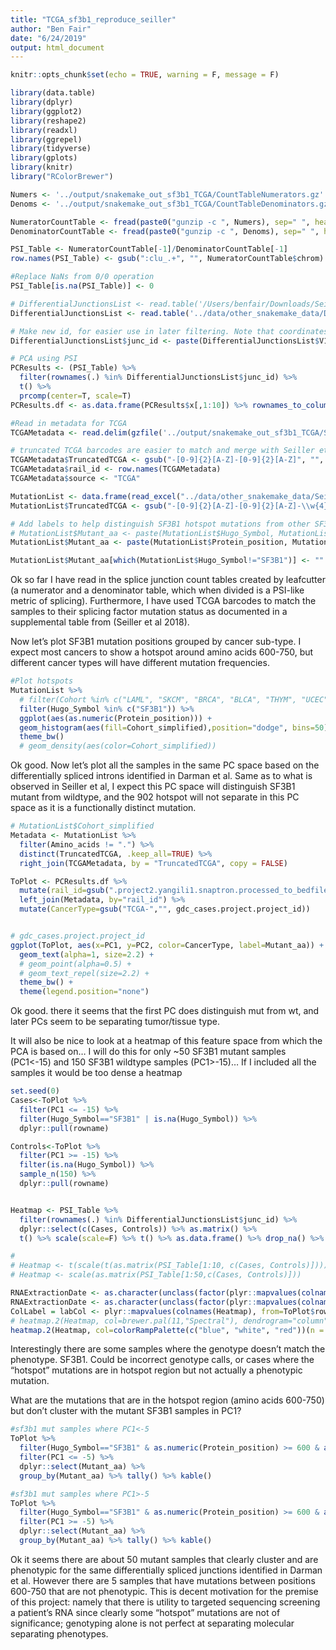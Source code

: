 ```yaml
---
title: "TCGA_sf3b1_reproduce_seiller"
author: "Ben Fair"
date: "6/24/2019"
output: html_document
---
```


```r
knitr::opts_chunk$set(echo = TRUE, warning = F, message = F)
```

```r
library(data.table)
library(dplyr)
library(ggplot2)
library(reshape2)
library(readxl)
library(ggrepel)
library(tidyverse)
library(gplots)
library(knitr)
library("RColorBrewer")
```

```r
Numers <- '../output/snakemake_out_sf3b1_TCGA/CountTableNumerators.gz'
Denoms <- '../output/snakemake_out_sf3b1_TCGA/CountTableDenominators.gz'

NumeratorCountTable <- fread(paste0("gunzip -c ", Numers), sep=" ", header=TRUE, data.table=FALSE)
DenominatorCountTable <- fread(paste0("gunzip -c ", Denoms), sep=" ", header=TRUE, data.table=FALSE)

PSI_Table <- NumeratorCountTable[-1]/DenominatorCountTable[-1]
row.names(PSI_Table) <- gsub(":clu_.+", "", NumeratorCountTable$chrom)

#Replace NaNs from 0/0 operation
PSI_Table[is.na(PSI_Table)] <- 0

# DifferentialJunctionsList <- read.table('/Users/benfair/Downloads/Seiler_S3B1InBRCA_DifferentialJunctions.txt', header=F)
DifferentialJunctionsList <- read.table('../data/other_snakemake_data/DarmanDiffJunctions.LiftedToHg38.bed', header=F)

# Make new id, for easier use in later filtering. Note that coordinates may need to add 1
DifferentialJunctionsList$junc_id <- paste(DifferentialJunctionsList$V1, DifferentialJunctionsList$V2 + 1, DifferentialJunctionsList$V3 + 1, sep=":")

# PCA using PSI
PCResults <- (PSI_Table) %>%
  filter(rownames(.) %in% DifferentialJunctionsList$junc_id) %>%
  t() %>%
  prcomp(center=T, scale=T)
PCResults.df <- as.data.frame(PCResults$x[,1:10]) %>% rownames_to_column()

#Read in metadata for TCGA
TCGAMetadata <- read.delim(gzfile('../output/snakemake_out_sf3b1_TCGA/SnaptronMetadata.TCGA.txt.gz'), row.names=1, na.strings = "NA", stringsAsFactors = T, header=T)

# truncated TCGA barcodes are easier to match and merge with Seiller et al metadata
TCGAMetadata$TruncatedTCGA <- gsub("-[0-9]{2}[A-Z]-[0-9]{2}[A-Z]", "", TCGAMetadata$gdc_cases.samples.portions.analytes.submitter_id)
TCGAMetadata$rail_id <- row.names(TCGAMetadata)
TCGAMetadata$source <- "TCGA"

MutationList <- data.frame(read_excel("../data/other_snakemake_data/SeillerEtAl_MutationList.xlsx"))
MutationList$TruncatedTCGA <- gsub("-[0-9]{2}[A-Z]-[0-9]{2}[A-Z]-\\w{4}-\\w{2}$", "", MutationList$Tumor_Sample_Barcode)

# Add labels to help distinguish SF3B1 hotspot mutations from other SF3B1 mutations in plot
# MutationList$Mutant_aa <- paste(MutationList$Hugo_Symbol, MutationList$Protein_position, MutationList$Amino_acids, sep=":")
MutationList$Mutant_aa <- paste(MutationList$Protein_position, MutationList$Amino_acids, sep=":")

MutationList$Mutant_aa[which(MutationList$Hugo_Symbol!="SF3B1")] <- ""
```


Ok so far I have read in the splice junction count tables created by leafcutter (a numerator and a denominator table, which when divided is a PSI-like metric of splicing). Furthermore, I have used TCGA barcodes to match the samples to their splicing factor mutation status as documented in a supplemental table from (Seiller et al 2018). 

Now let's plot SF3B1 mutation positions grouped by cancer sub-type. I expect most cancers to show a hotspot around amino acids 600-750, but different cancer types will have different mutation frequencies.

```r
#Plot hotspots
MutationList %>%
  # filter(Cohort %in% c("LAML", "SKCM", "BRCA", "BLCA", "THYM", "UCEC", "UVM")) %>%
  filter(Hugo_Symbol %in% c("SF3B1")) %>%
  ggplot(aes(as.numeric(Protein_position))) +
  geom_histogram(aes(fill=Cohort_simplified),position="dodge", bins=50) +
  theme_bw()
  # geom_density(aes(color=Cohort_simplified))
```


Ok good. Now let's plot all the samples in the same PC space based on the differentially spliced introns identified in Darman et al. Same as to what is observed in Seiller et al, I expect this PC space will distinguish SF3B1 mutant from wildtype, and the 902 hotspot will not separate in this PC space as it is a functionally distinct mutation.

```r

# MutationList$Cohort_simplified
Metadata <- MutationList %>%
  filter(Amino_acids != ".") %>%
  distinct(TruncatedTCGA, .keep_all=TRUE) %>%
  right_join(TCGAMetadata, by = "TruncatedTCGA", copy = FALSE)

ToPlot <- PCResults.df %>%
  mutate(rail_id=gsub(".project2.yangili1.snaptron.processed_to_bedfiles.TCGA.","", rowname)) %>%
  left_join(Metadata, by="rail_id") %>%
  mutate(CancerType=gsub("TCGA-","", gdc_cases.project.project_id))


# gdc_cases.project.project_id
ggplot(ToPlot, aes(x=PC1, y=PC2, color=CancerType, label=Mutant_aa)) +
  geom_text(alpha=1, size=2.2) +
  # geom_point(alpha=0.5) +
  # geom_text_repel(size=2.2) +
  theme_bw() +
  theme(legend.position="none")
```

Ok good. there it seems that the first PC does distinguish mut from wt, and later PCs seem to be separating tumor/tissue type.

It will also be nice to look at a heatmap of this feature space from which the PCA is based on... I will do this for only ~50 SF3B1 mutant samples (PC1<-15) and 150 SF3B1 wildtype samples (PC1>-15)... If I included all the samples it would be too dense a heatmap
```r
set.seed(0)
Cases<-ToPlot %>%
  filter(PC1 <= -15) %>%
  filter(Hugo_Symbol=="SF3B1" | is.na(Hugo_Symbol)) %>%
  dplyr::pull(rowname)

Controls<-ToPlot %>%
  filter(PC1 >= -15) %>%
  filter(is.na(Hugo_Symbol)) %>%
  sample_n(150) %>%
  dplyr::pull(rowname)


Heatmap <- PSI_Table %>%
  filter(rownames(.) %in% DifferentialJunctionsList$junc_id) %>%
  dplyr::select(c(Cases, Controls)) %>% as.matrix() %>%
  t() %>% scale(scale=F) %>% t() %>% as.data.frame() %>% drop_na() %>% as.matrix()

#
# Heatmap <- t(scale(t(as.matrix(PSI_Table[1:10, c(Cases, Controls)]))))
# Heatmap <- scale(as.matrix(PSI_Table[1:50,c(Cases, Controls)]))

RNAExtractionDate <- as.character(unclass(factor(plyr::mapvalues(colnames(Heatmap), from=ToPlot$rowname, to=ToPlot$CancerType, warn_missing = FALSE) )))
RNAExtractionDate <- as.character(unclass(factor(plyr::mapvalues(colnames(Heatmap), from=ToPlot$rowname, to=ToPlot$Hugo_Symbol, warn_missing = FALSE) )))
ColLabel = labCol <- plyr::mapvalues(colnames(Heatmap), from=ToPlot$rowname, to=ToPlot$Mutant_aa, warn_missing = FALSE)
# heatmap.2(Heatmap, col=brewer.pal(11,"Spectral"), dendrogram="column", trace="none", labRow="", labCol=ColLabel, ColSideColors=RNAExtractionDate, key.title="PSI-Zscore", ylab="574 splice junctions", xlab="200 samples")
heatmap.2(Heatmap, col=colorRampPalette(c("blue", "white", "red"))(n = 299), dendrogram="column", trace="none", labRow="", labCol=ColLabel, ColSideColors=RNAExtractionDate, key.title="PSI-Zscore", ylab="574 splice junctions", xlab="200 samples")
```

Interestingly there are some samples where the genotype doesn't match the phenotype.
SF3B1. Could be incorrect genotype calls, or cases where the "hotspot" mutations are in hotspot region but not actually a phenotypic mutation.

What are the mutations that are in the hotspot region (amino acids 600-750) but don't cluster with the mutant SF3B1 samples in PC1?
```r
#sf3b1 mut samples where PC1<-5
ToPlot %>%
  filter(Hugo_Symbol=="SF3B1" & as.numeric(Protein_position) >= 600 & as.numeric(Protein_position) <= 750) %>%
  filter(PC1 <= -5) %>%
  dplyr::select(Mutant_aa) %>%
  group_by(Mutant_aa) %>% tally() %>% kable()

#sf3b1 mut samples where PC1>-5
ToPlot %>%
  filter(Hugo_Symbol=="SF3B1" & as.numeric(Protein_position) >= 600 & as.numeric(Protein_position) <= 750) %>%
  filter(PC1 >= -5) %>%
  dplyr::select(Mutant_aa) %>%
  group_by(Mutant_aa) %>% tally() %>% kable()
```

Ok it seems there are about 50 mutant samples that clearly cluster and are phenotypic for the same differentially spliced junctions identified in Darman et al. However there are 5 samples that have mutations between positions 600-750 that are not phenotypic. This is decent motivation for the premise of this project: namely that there is utility to targeted sequencing screening a patient's RNA since clearly some "hotspot" mutations are not of significance; genotyping alone is not perfect at separating molecular separating phenotypes.
